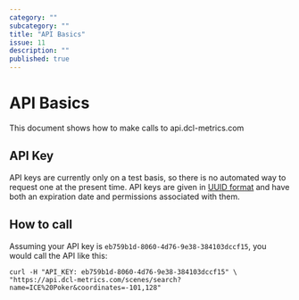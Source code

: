 ```yaml
---
category: ""
subcategory: ""
title: "API Basics"
issue: 11
description: ""
published: true
---
```


# API Basics

This document shows how to make calls to api.dcl-metrics.com

## API Key

API keys are currently only on a test basis, so there is no automated way to
request one at the present time. API keys are given in [UUID format](https://en.wikipedia.org/wiki/Universally_unique_identifier) and
have both an expiration date and permissions associated with them.

## How to call

Assuming your API key is `eb759b1d-8060-4d76-9e38-384103dccf15`, you would call
the API like this:

```
curl -H "API_KEY: eb759b1d-8060-4d76-9e38-384103dccf15" \
"https://api.dcl-metrics.com/scenes/search?name=ICE%20Poker&coordinates=-101,128"
```
